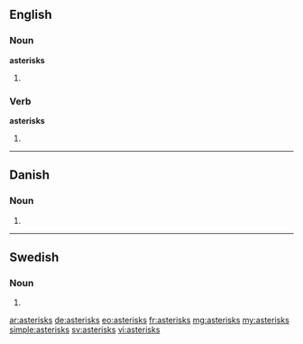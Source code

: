 ==English==

===Noun===
'''asterisks'''

# {{plural of|asterisk}}

===Verb===
'''asterisks'''

# {{third-person singular of|asterisk}}

----

==Danish==

===Noun===
{{head|da|noun form|g=c}}

# {{form of|genitive singular indefinite|asterisk|lang=da}}

----

==Swedish==

===Noun===
{{head|sv|noun form}}

# {{sv-noun-form-indef-gen|asterisk}}

[[ar:asterisks]]
[[de:asterisks]]
[[eo:asterisks]]
[[fr:asterisks]]
[[mg:asterisks]]
[[my:asterisks]]
[[simple:asterisks]]
[[sv:asterisks]]
[[vi:asterisks]]